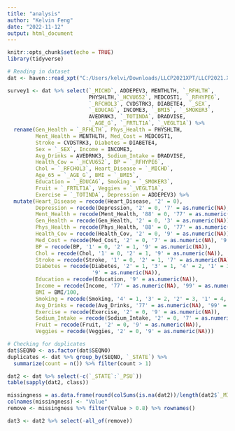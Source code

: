 ```yaml
---
title: "analysis"
author: "Kelvin Feng"
date: "2022-11-12"
output: html_document
---
```


```r
knitr::opts_chunk$set(echo = TRUE)
library(tidyverse)
```

```r
# Reading in dataset
dat <- haven::read_xpt("C:/Users/kelvi/Downloads/LLCP2021XPT/LLCP2021.XPT")
```

```r
survey1 <- dat %>% select(`_MICHD`, ADDEPEV3, MENTHLTH, `_RFHLTH`,
                          PHYSHLTH,`_HCVU652`, MEDCOST1, `_RFHYPE6`,
                          `_RFCHOL3`, CVDSTRK3, DIABETE4, `_SEX`,
                          `_EDUCAG`, INCOME3, `_BMI5`, `_SMOKER3`,
                          AVEDRNK3, `_TOTINDA`, DRADVISE,
                          `_AGE_G`, `_FRTLT1A`, `_VEGLT1A`) %>% 
  rename(Gen_Health = `_RFHLTH`, Phys_Health = PHYSHLTH,
         Ment_Health = MENTHLTH, Med_Cost = MEDCOST1,
         Stroke = CVDSTRK3, Diabetes = DIABETE4,
         Sex = `_SEX`, Income = INCOME3,
         Avg_Drinks = AVEDRNK3, Sodium_Intake = DRADVISE,
         Health_Cov = `_HCVU652`, BP = `_RFHYPE6`,
         Chol = `_RFCHOL3`, Heart_Disease = `_MICHD`,
         Age_65 = `_AGE_G`, BMI = `_BMI5`,
         Education = `_EDUCAG`, Smoking = `_SMOKER3`,
         Fruit = `_FRTLT1A`, Veggies = `_VEGLT1A`,
         Exercise = `_TOTINDA`, Depression = ADDEPEV3) %>% 
  mutate(Heart_Disease = recode(Heart_Disease, '2' = 0), 
         Depression = recode(Depression, '2' = 0, '7' = as.numeric(NA), '9' = as.numeric(NA)),
         Ment_Health = recode(Ment_Health, '88' = 0, '77' = as.numeric(NA), '99' = as.numeric(NA)),
         Gen_Health = recode(Gen_Health, '2' = 0, '3' = as.numeric(NA)),
         Phys_Health = recode(Phys_Health, '88' = 0, '77' = as.numeric(NA), '99' = as.numeric(NA)),
         Health_Cov = recode(Health_Cov, '2' = 0, '9' = as.numeric(NA)),
         Med_Cost = recode(Med_Cost, '2' = 0, '7' = as.numeric(NA), '9' = as.numeric(NA)),
         BP = recode(BP, '1' = 0, '2' = 1, '9' = as.numeric(NA)),
         Chol = recode(Chol, '1' = 0, '2' = 1, '9' = as.numeric(NA)),
         Stroke = recode(Stroke, '1' = 0, '2' = 1, '7' = as.numeric(NA), '9' = as.numeric(NA)),
         Diabetes = recode(Diabetes, '2' = 1, '3' = 1, '4' = 2, '1' = 3, '7' = as.numeric(NA), 
                           '9' = as.numeric(NA)),
         Education = recode(Education, '9' = as.numeric(NA)),
         Income = recode(Income, '77' = as.numeric(NA), '99' = as.numeric(NA)),
         BMI = BMI/100,
         Smoking = recode(Smoking, '4' = 1, '3' = 2, '2' = 3, '1' = 4, '9' = as.numeric(NA)),
         Avg_Drinks = recode(Avg_Drinks, '77' = as.numeric(NA), '99' = as.numeric(NA)),
         Exercise = recode(Exercise, '2' = 0, '9' = as.numeric(NA)),
         Sodium_Intake = recode(Sodium_Intake, '2' = 0, '7' = as.numeric(NA), '9' = as.numeric(NA)),
         Fruit = recode(Fruit, '2' = 0, '9' = as.numeric(NA)),
         Veggies = recode(Veggies, '2' = 0, '9' = as.numeric(NA)))

```

```r

# Checking for duplicates
dat$SEQNO <- as.factor(dat$SEQNO)
duplicates <- dat %>% group_by(SEQNO, `_STATE`) %>%
  summarize(count = n()) %>% filter(count > 1)

dat2 <- dat %>% select(-c(`_STATE`:`_PSU`))
table(sapply(dat2, class))

missingness = as.data.frame(round(colSums(is.na(dat2))/length(dat2$`_MICHD`), 3))
colnames(missingness) <- "Value"
remove <- missingness %>% filter(Value > 0.8) %>% rownames()

dat3 <- dat2 %>% select(-all_of(remove))
```

